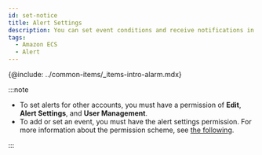 ```yaml
---
id: set-notice
title: Alert Settings
description: You can set event conditions and receive notifications in various forms.
tags:
  - Amazon ECS
  - Alert
---
```


{@include: ../common-items/_items-intro-alarm.mdx} 

:::note

-   To set alerts for other accounts, you must have a permission of **Edit**, **Alert Settings**, and **User Management**.
-   To add or set an event, you must have the alert settings permission. For more information about the permission scheme, see [the following](../project/project-structure).

:::

